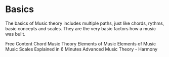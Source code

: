 # Basics

The basics of Music theory includes multiple paths, just like chords, rythms, basic concepts and scales. They are the very basic factors how a music was built.

<ResourceGroupTitle>Free Content</ResourceGroupTitle>
<BadgeLink colorScheme='yellow' badgeText='Read' href='https://www.musicgateway.com/blog/how-to/chord-music-theory'>Chord Music Theory</BadgeLink>
<BadgeLink colorScheme='yellow' badgeText='Read' href='https://kaitlinbove.com/elements-of-music'>Elements of Music</BadgeLink>
<BadgeLink badgeText='Watch' href='https://www.youtube.com/watch?v=t9Mo-bkl4ko'>Elements of Music</BadgeLink>
<BadgeLink badgeText='Watch' href='https://www.youtube.com/watch?v=PG_u4NDJtwU'>Music Scales Explained in 6 Minutes</BadgeLink>
<BadgeLink badgeText='Watch' href='https://www.youtube.com/watch?v=-xZ6m1vBQg8'>Advanced Music Theory - Harmony</BadgeLink>